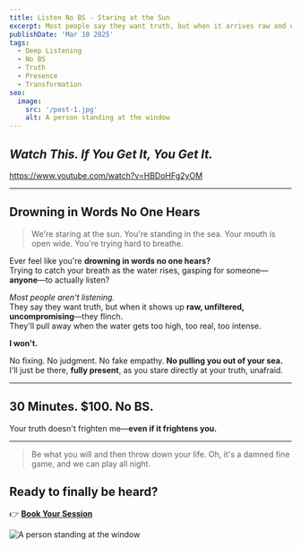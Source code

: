 ```yaml
---
title: Listen No BS - Staring at the Sun
excerpt: Most people say they want truth, but when it arrives raw and unfiltered, they flinch. This is about facing what's real—without excuses, without escape.
publishDate: 'Mar 10 2025'
tags:
  - Deep Listening
  - No BS
  - Truth
  - Presence
  - Transformation
seo:
  image:
    src: '/post-1.jpg'
    alt: A person standing at the window
---
```


## *Watch This. If You Get It, You Get It.*

https://www.youtube.com/watch?v=HBDoHFg2yOM

---

## **Drowning in Words No One Hears**  
> We're staring at the sun. You're standing in the sea. Your mouth is open wide. You're trying hard to breathe.

Ever feel like you're **drowning in words no one hears?**  
Trying to catch your breath as the water rises, gasping for someone—**anyone**—to actually listen?  

*Most people aren't listening.*  
They say they want truth, but when it shows up **raw, unfiltered, uncompromising**—they flinch.  
They'll pull away when the water gets too high, too real, too intense.  

**I won't.**  

No fixing. No judgment. No fake empathy. **No pulling you out of your sea.**  
I'll just be there, **fully present**, as you stare directly at your truth, unafraid.  

---

## **30 Minutes. $100. No BS.**  

Your truth doesn't frighten me—**even if it frightens you.**  

---

> Be what you will and then throw down your life. Oh, it's a damned fine game, and we can play all night.

## **Ready to finally be heard?**  

👉 [**Book Your Session**](https://calendly.com/listen-no-bs/30min/)

![A person standing at the window](/post-1.jpg)
